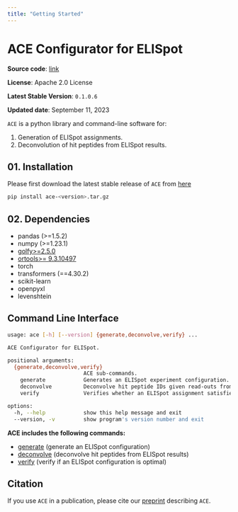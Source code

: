 ```yaml
---
title: "Getting Started"
---
```


# ACE Configurator for ELISpot

**Source code**: [link](https://github.com/pirl-unc/ace)

**License**: Apache 2.0 License

**Latest Stable Version**: `0.1.0.6`

**Updated date**: September 11, 2023

`ACE` is a python library and command-line software for:

1. Generation of ELISpot assignments.
2. Deconvolution of hit peptides from ELISpot results.

## 01. Installation

Please first download the latest stable release of `ACE` from [here](https://github.com/pirl-unc/ace/releases)

```bash
pip install ace-<version>.tar.gz
```

## 02. Dependencies

* pandas (>=1.5.2)
* numpy (>=1.23.1)
* [golfy>=2.5.0](https://github.com/pirl-unc/golfy)
* [ortools>= 9.3.10497](https://developers.google.com/optimization/install)
* torch
* transformers (==4.30.2)
* scikit-learn
* openpyxl
* levenshtein

## **Command Line Interface**

```bash
usage: ace [-h] [--version] {generate,deconvolve,verify} ...

ACE Configurator for ELISpot.

positional arguments:
  {generate,deconvolve,verify}
                        ACE sub-commands.
    generate            Generates an ELISpot experiment configuration.
    deconvolve          Deconvolve hit peptide IDs given read-outs from an ELISpot experiment.
    verify              Verifies whether an ELISpot assignment satisfies all ACE constraints.

options:
  -h, --help            show this help message and exit
  --version, -v         show program's version number and exit
```

**ACE includes the following commands:** 

* [generate](generate.qmd) (generate an ELISpot configuration)
* [deconvolve](deconvolve.qmd) (deconvolve hit peptides from ELISpot results)
* [verify](verify.qmd) (verify if an ELISpot configuration is optimal)

## **Citation**

If you use `ACE` in a publication, please cite our
[preprint](https://www.biorxiv.org/content/10.1101/2023.09.02.554864v1) describing `ACE`.

